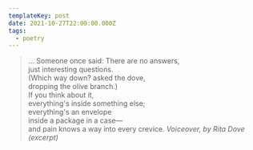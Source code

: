 ```yaml
---
templateKey: post
date: 2021-10-27T22:00:00.000Z
tags:
  - poetry
---
```

> ... Someone once said: There are no answers,<br/>
> just interesting questions.<br/>
> (Which way down? asked the dove,<br/>
> dropping the olive branch.)<br/>
> If you think about it,<br/>
> everything's inside something else;<br/>
> everything's an envelope<br/>
> inside a package in a case—<br/>
> and pain knows a way into every crevice.
> <cite>Voiceover, by Rita Dove (excerpt)</cite>

